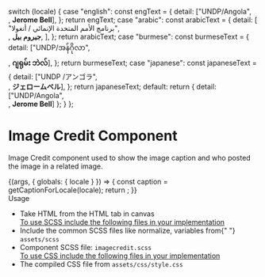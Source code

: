 
  switch (locale) {
    case "english":
      const engText = {
        detail: ["UNDP/Angola", <br />, <strong>Jerome Bell</strong>],
      };
      return engText;
    case "arabic":
      const arabicText = {
        detail: [
          "برنامج الأمم المتحدة الإنمائي / أنغولا",
          <br />,
          <strong>جيروم بيل</strong>,
        ],
      };
      return arabicText;
    case "burmese":
      const burmeseText = {
        detail: ["UNDP/အန်ဂိုလာ", <br />, <strong>ဂျရုမ်း ဘဲလ်</strong>],
      };
      return burmeseText;
    case "japanese":
      const japaneseText = {
        detail: ["UNDP /アンゴラ", <br />, <strong>ジェロームベル</strong>],
      };
      return japaneseText;
    default:
      return { detail: ["UNDP/Angola", <br />, <strong>Jerome Bell</strong>] };
  }
};

<Meta title="Testing/Image/Image Credit" />

<style>{`
 .subheading {
    font-weight: 700;
    font-size: 24px;
    color: #031c2d;
    letter-spacing: 1.5px;
    line-height: 24px;
    margin-bottom: 12px;
    margin-top: 40px;
  }
  .sbdocs .sbdocs-p,
  .sbdocs .sbdocs-li{
    font-size: 1rem;
  }
`}</style>

# Image Credit Component

Image Credit component used to show the image caption and who posted the image in a related image.

<Story name="Image Credit">
  {(args, { globals: { locale } }) => {
    const caption = getCaptionForLocale(locale);
    return <Imagecredit label={caption.detail}></Imagecredit>;
  }}
</Story>

<div className="subheading">Usage</div>
<ul>
  <li>Take HTML from the HTML tab in canvas</li>
  <u>To use SCSS include the following files in your implementation</u>
  <li>
    Include the common SCSS files like normalize, variables from{" "}
    <code>assets/scss</code>
  </li>
  <li>
    Component SCSS file: <code>imagecredit.scss</code>
  </li>
  <u>To use CSS include the following files in your implementation</u>
  <li>
    The compiled CSS file from <code>assets/css/style.css</code>
  </li>
</ul>
